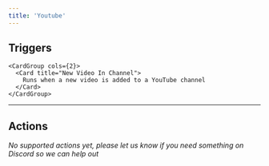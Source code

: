 ```yaml
---
title: 'Youtube'
---
```


## Triggers


    <CardGroup cols={2}>
      <Card title="New Video In Channel">
        Runs when a new video is added to a YouTube channel
      </Card>
    </CardGroup>
  

---

## Actions

*No supported actions yet, please let us know if you need something on Discord so we can help out* 

